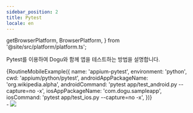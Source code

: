 ```yaml
---
sidebar_position: 2
title: Pytest
locale: en
---
```


  getBrowserPlatform,
  BrowserPlatform,
} from '@site/src/platform/platform.ts';

Pytest를 이용하여 Dogu와 함께 앱을 테스트하는 방법을 설명합니다.

<DevicePrerequisites />
<DevicePrerequisitesiOS />

<IntegrateWithGitRepository />

<AppUpload
  app_name="Wikipedia-android.apk"
  app_url="https://github.com/dogu-team/third-party-binaries/releases/download/wikipedia-apps/wikipedia-android.apk"
/>
<AppUploadiOS />

<CreateARoutine />

<div>
  {RoutineMobileExample({
    name: 'appium-pytest',
    environment: 'python',
    cwd: 'appium/python/pytest',
    androidAppPackageName: 'org.wikipedia.alpha',
    androidCommand: 'pytest app/test_android.py --capture=no -x',
    iosAppPackageName: 'com.dogu.sampleapp',
    iosCommand: 'pytest app/test_ios.py --capture=no -x',
  })}
</div>

<RunARoutine />
- <img src={routine_livestreaming_appium_pytest} style={{ width: 800 }} />
